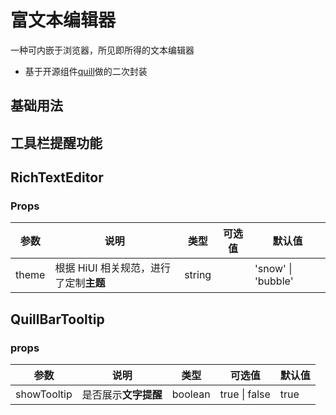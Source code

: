 # 富文本编辑器

一种可内嵌于浏览器，所见即所得的文本编辑器

- 基于开源组件[quill](http://doc.quilljs.cn/)做的二次封装

## 基础用法


<DemoBase />

## 工具栏提醒功能


<DemoTooltip />

## RichTextEditor

### Props

| 参数  | 说明                                   | 类型   | 可选值 | 默认值             |
| ----- | -------------------------------------- | ------ | ------ | ------------------ |
| theme | 根据 HiUI 相关规范，进行了定制**主题** | string |        | 'snow' \| 'bubble' | - |

## QuillBarTooltip

### props

| 参数        | 说明                 | 类型    | 可选值        | 默认值 |
| ----------- | -------------------- | ------- | ------------- | ------ |
| showTooltip | 是否展示**文字提醒** | boolean | true \| false | true   |
